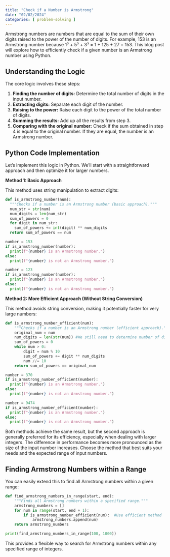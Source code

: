 ```yaml
---
title: "Check if a Number is Armstrong"
date: "02/02/2024"
categories: [ problem-solving ]
---
```



Armstrong numbers are numbers that are equal to the sum of their own digits raised to the power of the number of digits.  For example, 153 is an Armstrong number because 1³ + 5³ + 3³ = 1 + 125 + 27 = 153.  This blog post will explore how to efficiently check if a given number is an Armstrong number using Python.


## Understanding the Logic

The core logic involves these steps:

1. **Finding the number of digits:** Determine the total number of digits in the input number.
2. **Extracting digits:** Separate each digit of the number.
3. **Raising to the power:** Raise each digit to the power of the total number of digits.
4. **Summing the results:** Add up all the results from step 3.
5. **Comparing with the original number:** Check if the sum obtained in step 4 is equal to the original number. If they are equal, the number is an Armstrong number.


## Python Code Implementation

Let's implement this logic in Python.  We'll start with a straightforward approach and then optimize it for larger numbers.


**Method 1: Basic Approach**

This method uses string manipulation to extract digits:

```python
def is_armstrong_number(num):
  """Checks if a number is an Armstrong number (basic approach)."""
  num_str = str(num)
  num_digits = len(num_str)
  sum_of_powers = 0
  for digit in num_str:
    sum_of_powers += int(digit) ** num_digits
  return sum_of_powers == num

number = 153
if is_armstrong_number(number):
  print(f"{number} is an Armstrong number.")
else:
  print(f"{number} is not an Armstrong number.")

number = 123
if is_armstrong_number(number):
  print(f"{number} is an Armstrong number.")
else:
  print(f"{number} is not an Armstrong number.")

```

**Method 2:  More Efficient Approach (Without String Conversion)**

This method avoids string conversion, making it potentially faster for very large numbers:

```python
def is_armstrong_number_efficient(num):
    """Checks if a number is an Armstrong number (efficient approach)."""
    original_num = num
    num_digits = len(str(num)) #We still need to determine number of digits
    sum_of_powers = 0
    while num > 0:
        digit = num % 10
        sum_of_powers += digit ** num_digits
        num //= 10
    return sum_of_powers == original_num

number = 370
if is_armstrong_number_efficient(number):
  print(f"{number} is an Armstrong number.")
else:
  print(f"{number} is not an Armstrong number.")

number = 9474
if is_armstrong_number_efficient(number):
  print(f"{number} is an Armstrong number.")
else:
  print(f"{number} is not an Armstrong number.")

```

Both methods achieve the same result, but the second approach is generally preferred for its efficiency, especially when dealing with larger integers.  The difference in performance becomes more pronounced as the size of the input number increases.  Choose the method that best suits your needs and the expected range of input numbers.

##  Finding Armstrong Numbers within a Range

You can easily extend this to find all Armstrong numbers within a given range:

```python
def find_armstrong_numbers_in_range(start, end):
    """Finds all Armstrong numbers within a specified range."""
    armstrong_numbers = []
    for num in range(start, end + 1):
        if is_armstrong_number_efficient(num):  #Use efficient method
            armstrong_numbers.append(num)
    return armstrong_numbers

print(find_armstrong_numbers_in_range(100, 1000))

```
This provides a flexible way to search for Armstrong numbers within any specified range of integers.

